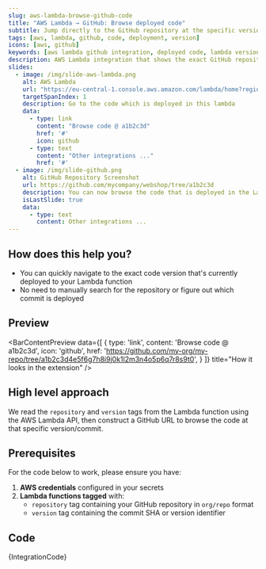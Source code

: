 ```yaml
---
slug: aws-lambda-browse-github-code
title: "AWS Lambda → GitHub: Browse deployed code"
subtitle: Jump directly to the GitHub repository at the specific version deployed to Lambda
tags: [aws, lambda, github, code, deployment, version]
icons: [aws, github]
keywords: [aws lambda github integration, deployed code, lambda version, aws github, code deployment tracking]
description: AWS Lambda integration that shows the exact GitHub repository and version deployed to your Lambda function, enabling quick code navigation and debugging.
slides:
  - image: /img/slide-aws-lambda.png
    alt: AWS Lambda
    url: "https://eu-central-1.console.aws.amazon.com/lambda/home?region=eu-central-1#/functions/shop-order-processing?tab=code"
    targetSpanIndex: 1
    description: Go to the code which is deployed in this lambda
    data:
      - type: link
        content: "Browse code @ a1b2c3d"
        href: '#'
        icon: github
      - type: text
        content: "Other integrations ..."
        href: '#'
  - image: /img/slide-github.png
    alt: GitHub Repository Screenshot
    url: https://github.com/mycompany/webshop/tree/a1b2c3d
    description: You can now browse the code that is deployed in the Lambda
    isLastSlide: true
    data:
      - type: text
        content: Other integrations ...
---
```



<Slideshow slides={frontMatter.slides} />

## How does this help you?

* You can quickly navigate to the exact code version that's currently deployed to your Lambda function
* No need to manually search for the repository or figure out which commit is deployed

## Preview

<BarContentPreview data={[
    {
      type: 'link',
      content: 'Browse code @ a1b2c3d',
      icon: 'github',
      href: 'https://github.com/my-org/my-repo/tree/a1b2c3d4e5f6g7h8i9j0k1l2m3n4o5p6q7r8s9t0',
    }
  ]} title="How it looks in the extension" />

## High level approach
We read the `repository` and `version` tags from the Lambda function using the AWS Lambda API, then construct a GitHub URL to browse the code at that specific version/commit.

## Prerequisites
For the code below to work, please ensure you have:

1. **AWS credentials** configured in your secrets
2. **Lambda functions tagged** with:
   - `repository` tag containing your GitHub repository in `org/repo` format
   - `version` tag containing the commit SHA or version identifier

## Code
<CodeBlock language="javascript" title="aws-lambda-browse-github-code.integration.example.js">
{IntegrationCode}
</CodeBlock>
